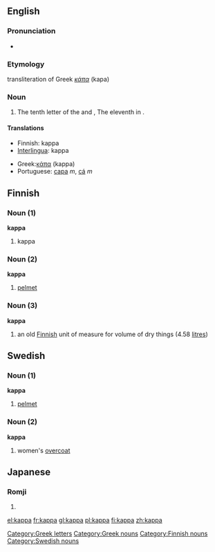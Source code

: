 {{letter_disp2|iota|[[image:Greek_uc_kappa.png|39px]][[image:Greek_lc_kappa1.png|28px]][[image:Greek_lc_kappa2.png|24px]] |lambda|κάπα|Κ|κ}}

==English==
===Pronunciation===
*{{audio|en-us-kappa.ogg|Audio (US)}}

===Etymology===
transliteration of Greek ''[[κάπα]]'' (kapa)

===Noun===
# The tenth letter of the and , The eleventh in .

==== Translations ====
{{top}}
*Finnish: kappa
*[[Interlingua]]: kappa
{{mid}}
*Greek:[[κάπα]] (kappa)
*Portuguese: [[capa]] ''m'', [[cá]] ''m''
{{bottom}}

==Finnish==

===Noun (1)===
'''kappa'''

#kappa

===Noun (2)===
'''kappa'''

#[[pelmet]]

===Noun (3)===
'''kappa'''

#an old [[Finnish]] unit of measure for volume of dry things (4.58 [[litre]]s)

==Swedish==

===Noun (1)===
'''kappa'''

#[[pelmet]]

===Noun (2)===
'''kappa'''

#women's [[overcoat]]

==Japanese==
{{wikipedia|kappa (mythical creature)}}
===Romji===
{{romaji|かっぱ}}
# {{japdef|かっぱ|A river dwelling monster from Japanese [[folklore]]}}

[[Category:Greek letters]]
[[Category:Greek nouns]]
[[Category:Finnish nouns]]
[[Category:Swedish nouns]]

[[el:kappa]]
[[fr:kappa]]
[[gl:kappa]]
[[pl:kappa]]
[[fi:kappa]]
[[zh:kappa]]
